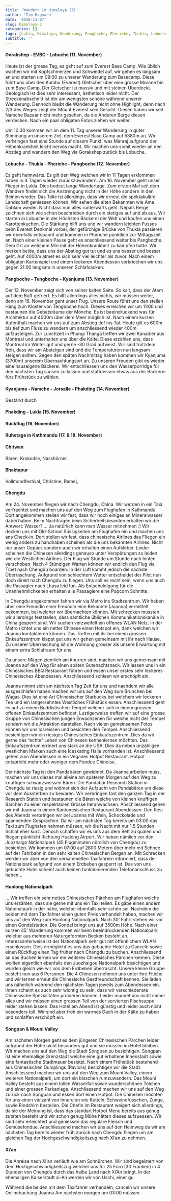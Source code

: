 ```yaml
---
title: 'Wandern im Himalaya (3)'
author: 'Tim Hagmann'
date: '2018-11-07'
slug: himalaya-2
categories: []
tags: [Lukla, Himalaya, Wanderung, Pangboche, Pheriche, Thukla, Lobuche, Gorakshep, EVBC]
subtitle: ''
---
```


#### Gorakshep - EVBC - Lobuche (11. November)
Heute ist der grosse Tag, es geht auf zum Everest Base Camp. Wie üblich wachen wir mit Kopfschmerzen und Schwindel auf, wir gehen es langsam an und starten um 09:00 zu unserer Wanderung zum Basecamp. Diese führt uns über den Kumbu (Everest) Gletscher über eine grosse Moräne hin zum Base Camp. Der Gletscher ist massiv und mit steinen Überdeckt. Geologisch ist dies sehr interessant, ästhetisch leider nicht. Der Streckenabschnitt ist der am wenigsten schöne während unserer Wanderung. Dennoch bleibt die Wanderung nicht ohne Highlight, denn nach 2/3 des Weges zeigt der Mount Everest sein Gesicht. Diesen haben wir seit Namche Bazaar nicht mehr gesehen, da die Anderen Berge diesen verdecken. Nach ein paar obligaten Fotos ziehen wir weiter.

Um 10:30 kommen wir an dem 11. Tag unserer Wanderung in guter Stimmung an unserem Ziel, dem Everest Base Camp auf 5380m an. Wir verbringen fast eine Stunde auf diesem Punkt, was Manraj aufgrund der Höhenkrankheit leicht nervös macht. Wir machen uns somit wieder an den Abstieg und wandern den Weg via Gorakshep zurück bis Lobuche. 

#### Lobuche - Thukla - Pheriche - Pangboche (12. November)
Es geht heimwärts. Es gilt den Weg welchen wir in 11 Tagen erklommen haben in 4 Tagen wieder zurückzuwandern. Am 16. November geht unser Flieger in Lukla. Dies bedeut lange Wandertage. Zum ersten Mal seit dem Wandern findet sich die Anstrengung nicht in der Höhe sondern in den Beinen wieder. Das Tolle ist allerdings, dass wir erneut die spektakuläre Landschaft geniessen können. Wir sehen die alten Bekannten wie Ama Dablam wieder. Nicht dass nun alles runterwärts geht. Nepals Berge zeichnen sich wie schon beschrieben durch ein stetiges auf und ab aus. Wir starten in Lobuche in der Höchsten Bäckerei der Welt und kaufen uns einen Karottenkuchen. Die Stärkung hilft uns und wir wandern leichten Fusses beim Everest Denkmal vorbei, der gefürchige Brücke von Thukla passieren wir ebenfalls entspannt und kommen in Pheriche pünktlich zur Mittagszeit an. Nach einer kleinen Pause geht es anschliessend weiter bis Pangboche. Dem Ort an welchem Miri mit der Höhenkrankheit zu kämpfen hatte. Wir merken beide, dass uns der Abstieg gut tut und es uns besser und besser geht. Auf 4000m atmet es sich sehr viel leichter als zuvor. Nach einem obligaten Kartenspiel und einem leckeren Abendessen verkriechen wir uns gegen 21:00 langsam in unseren Schlafsäcken.

#### Pangboche - Tengboche - Kyanjuma (13. November)
Der 13. November zeigt sich von seiner kalten Seite. So kalt, dass der Atem auf dem Buff gefriert. Es hilft allerdings alles nichts, wir müssen weiter, denn am 16. November geht unser Flug. Unsere Route führt uns den steilen Hang zum Kloster von Tengboche hoch. Dieses erreichen wir um 11:00 und bestaunen die Gebetsräume der Mönche. Es ist beeindruckend was für Architektur auf 4000m über dem Meer möglich ist. Nach einem kurzen Aufenthalt machen wir uns auf zum Abstieg tief ins Tal. Heute gilt es 600m bis tief zum Fluss zu wandern um anschliessend wieder 400m aufzusteigen. Zur Lunchzeit in Phungi Thanga treffen wir zwei Kanadier aus Montreal und unterhalten uns über die Kälte. Diese erzählen uns, dass Montreal im Winter gut und gerne -30 Grad aufweist. Wir sind trotzdem froh, dass wir am Absteigen sind und die Temperaturen nun langsam steigen sollten. Gegen den späten Nachmittag haben kommen wir Kyanjuma (3700m) unserem Übernachtungsort an. Zu unseren Freuden gibt es wieder eine hauseigene Bäckerei. Wir entschliessen uns den Wasserporridge für den nächsten Tag sausen zu lassen und stattdessen etwas aus der Bäckerei fürs Frühstück zu wählen. 

#### Kyanjuma - Namche - Jorsalle - Phakding  (14. November)
Gestärkt durch 

#### Phakding - Lukla (15. November)

#### Rückflug (16. November)

#### Ruhetage in Kathmandu (17. & 18. November)

#### Chitwan 
Bären, Krokodile, Nasshörner.

#### Bhaktapur
Vollmondfestival, Christine, Ramej,


#### Chengdu
Am 24. November fliegen wir nach Chengdu, China. Wir werden in ein Taxi verfrachtet und machen uns auf den Weg zum Flughafen in Kathmandu. Dort angekommen stellen wir fest, dass wir noch einiges an Mineralwasser dabei haben. Beim Nachfragen beim Sicherheitsbeamten erhalten wir die Antwort: Wasser? ... Ja natürlich kann man Wasser mitnehmen :) Wir decken uns mit Old-School Süssigkeiten am Flughafen ein und machen uns ans Check-in. Dort stellen wir fest, dass chinesische Airlines das Fliegen ein wenig anders zu handhaben scheinen als die uns bekannten Airlines. Nicht nur unser Gepäck sondern auch wir erhalten einen Aufkleber. Leider scheinen die Chinesen allerdings genauso unter Verspätungen zu leiden wie die Westlichen Airlines. Der Flug wir Stunde um Stunde nach hinten verschoben. Nach 4 Stündigen Warten können wir endlich den Flug via Tibet nach Chengdu boarden. In der Luft kommt jedoch die nächste Überraschung. Aufgrund von schlechtem Wetter entscheidet der Pilot nun doch direkt nach Chengdu zu fliegen. Uns soll es recht sein, wenn uns auch die Passagier nach Lhasa leid tun. Als Entschuldigung für die Unannehmlichkeiten erhalten alle Passagiere eine Popcorn Schnitte. 

In Chengdu angekommen fahren wir via Metro ins Stadtzentrum. Wir haben über eine Freundin einer Freundin eine Bekannte (Joanna) vermittelt bekommen, bei welcher wir übernachten können. Mit schrecken mussten wir allerdings feststellen, dass sämtliche üblichen Kommunikationskanäle in China gesperrt sind. Wir suchen verzweifelt ein offenes WLAN Netz. In der Metro richtet uns ein netter Chinese einen Hotspot ein, dank welchen wir Joanna kontaktieren können. Das Treffen mit ihr bei einem grossen Einkaufszentrum klappt gut uns wir gehen gemeinsam mit ihr nach Hause. Zu unserer Überraschung ist die Wohnung grösser als unsere Erwartung mit einem extra Schlafraum für uns.

Da unsere Mägen ziemlich am knurren sind, machen wir uns gemeinsam mit Joanna auf den Weg für einen späten Gutenachtsnack. Wir lassen uns in ein Chinesisches BBQ Restaurant führen und essen unser erstes sehr leckeres Chinesisches Abendessen. Anschliessend schlaen wir erschöpft ein.

Joanna nimmt sich am nächsten Tag Zeit für uns und nachdem wir alle ausgeschlafen haben machen wir uns auf den Weg zum Brunchen bei Wagas. Dies ist eine Art Chinesischer Starbucks bei welchem wir leckeren Tee und ein langersehntes Westliches Frühstück essen. Anschliessend geht es auf zu einem Buddistischen Tempel welcher sich in einem grossen offenen Einkaufszentrum befindet. Lustigerweise treffen wir auf eine grosse Gruppe von Chinesischen jungen Erwachsenen für welche nicht der Tempel sondern wir die Attraktion darstellen. Nach vielen gemeinsamen Fotos können wir uns losreissen und besichten den Tempel. Anschliessend besichtigen wir ein riesiges Chinesisches Einkaufszentrum. Dies da wir gerne das "echte" Leben von Chinesen kennenlernen möchten. Das Einkaufszentrum errinert uns stark an die USA. Dies da neben unzähligen westlichen Marken auch eine Iceskating Halle vorhanden ist. Anschliessend gehen zum Abendessen in ein Veganes Hotpot Restaurant. Hotpot entspricht mehr oder weniger dem Fondue Chinoise.

Der nächste Tag ist den Pandabären gewidmet. Da Joanna arbeiten muss, machen wir uns dieses mal alleine am späteren Morgen auf den Weg zu knuffigen schwarzweissen Bären. Die Pandabär Research Station in Chengdu ist riesig und widmet sich der Aufzucht von Pandabären um diese vor dem Aussterben zu bewaren. Wir verbringen fast den ganzen Tag in der Research Station und bestaunen die Bären welche von kleinen knuffigen Bärchen zu einer respektablen Grösse heranwachsen. Anschliessend gehen wir mit Joanna in einem Kantonesischen Restaurant Abendessen. Den Rest des Abends verbringen wir bei Joanna mit Wein, Schockolade und spannenden Gesprächen. Da wir am nächsten Tag bereits um 03:00 das Taxi zum Flughafen nehmen müssen, wir die Nacht mit nur 1.5 Stunden Schlaf eher kurz. Denoch schaffen wir es uns aus dem Bett zu quälen und fliegen pünklicht Richtung Hualong Airport. Wir haben nämlich vor den Juozhaigo Nationalpark (45 Flugminuten nördlich von Chengdu) zu besichten. Wir kommen um 07:00 auf 2800 Metern über mehr mit Schnee auf der Fahrbahn in den sehr kalten Chinesischen Bergen an. Mit Schrecken werden wir aber von den versammelten Taxifahrern informiert, dass der Nationalpark aufgrund von einem Erdbeben gesperrt ist. Das von uns gebuchte Hotel scheint auch keinen funktionierenden Telefonanschluss zu haben...

#### Huolong Nationalpark
... Wir treffen ein sehr nettes Chinesisches Pärchen am Flughafen welche uns erzählen, dass sie gerne mit uns ein Taxi teilen. Es gäbe einen andern Nationalpark in der nähe, welcher ebenfalls sehr schön sei. Nachdem die beiden mit dem Taxifahrer einen guten Preis verhandelt haben, machen wir uns auf den Weg zum Huolong Nationalpark. Nach 30' Fahrt stehen wir vor einen Gondelstation. Die Gondel bringt uns auf 3500m Höhe. Nach einer kurzen 45' Wanderung kommen wir beim beeindruckenden Nationalpark welcher aus mehreren Naturgeformten Becken besteht an. Interessanterweise ist der Nationalpark sehr gut mit öffentlichem WLAN erschlossen. Dies ermöglicht es uns das gebuchte Hotel zu Canceln sowie einen Rückflug einen Tag früher nach Chengdu zu buchen. Anschliessend an das Buchen lernen wir ein weiteres Chinesisches Pärchen kennen. Diese wollten eigentlich ebenfalls den Juozhaigou Nationalpark besichtigen und wurden gleich wie wir von dem Erdbeben überrascht. Unsere kleine Gruppe besteht nun aus 6 Personen. Die 4 Chinesen nehmen uns unter ihre Fitiche und wir lernen erneut die Chinesische Gastfreundschaft kennen. Sie laden uns nähmlich während den njächsten Tagen jeweils zum Abendessen ein. Ihnen scheint es auch sehr wichtig zu sein, dass wir verschiedenste Chinesische Spezialitäten probieren können. Leider mundet uns nicht immer alles und wir müssen einen grossen Teil von der servierten Fischsuppe leider stehen lassen. Das Hotel am Abend ist günstig und leider auch nicht besonders toll. Wir sind aber froh ein warmes Dach in der Kälte zu haben und schlaffen erschöpft ein.

#### Songpan & Mouni Valley
Am nächsten Morgen geht es dem jüngeren Chinesischen Pärchen leider aufgrund der Höhe nicht besonders gut und sie müssen im Hotel bleiben. Wir machen uns auf den Weg die Stadt Songpan zu besichtigen. Songpan ist eine ehemallige Grenzstadt welche eine gut erhaltene Innenstadt sowie eine fantastische Stadtmauer besistzt. Nach einem Frühstück bestehend aus Chinesischen Dumplings (Raviolis) besichtigen wir die Stadt. Anschliessend machen wir uns auf den Weg zum Mouni Valley, einem weiteren Nationalpark, um dort ein bisschen rumzuwandern. Das Mouni Valley besteht aus einem tollen Wasserfall sowie wunderschönen Teichen und einer grossen Parkanlage. Anschliessend machen wir uns auf den Weg zurück nach Songpan und essen dort einen Hotpot. Die Chinesen möchten für uns einen vielzahl von Innereien wie Kutteln, Schweinefüsschen, Zunge, sowie Rindshirn bestellen. Die Chefin im Restaurant weigert sich allerdings, da sie der Meinung ist, dass das standart Hotpot Menu bereits aus genug zutaten besteht und wir schon genug Mühe hätten dieses aufzuessen. Wir sind sehr erleichtert und geniessen das reguläre Fleisch und Gemüsefondue. Anschliessend machen wir uns auf den Heimweg da wir am nächsten Tag bereits wieder früh zurück nach Chengdu fliegen um am gleichen Tag der Hochgeschwindigkeitszug nach Xi'an zu nehmen.

#### Xi'an
Die Anreise nach Xi'an verläuft wie am Schnürchen. Wir sind begeistert von dem Hochgeschwindigkeitszug welcher uns für 25 Euro (30 Franken) in 4 Stunden von Chengdu durch das halbe Land nach Xi'An bringt. In der ehemaligen Kaiserstadt xi-An werden wir von Uschi, einer gu


Während die beiden mit dem Taxifahrer verhandeln, canceln wir unsere  Onlinebuchung 
Joanna Am nächsten morgen um 03:00 müssen






